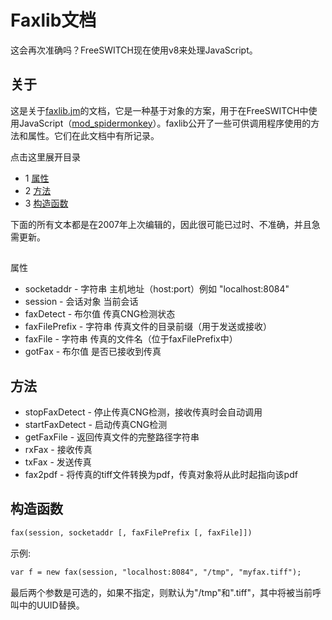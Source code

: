 # Faxlib文档

这会再次准确吗？FreeSWITCH现在使用v8来处理JavaScript。

## 关于

这是关于[faxlib.jm](http://faxlib.jm/)的文档，它是一种基于对象的方案，用于在FreeSWITCH中使用JavaScript（[mod_spidermonkey](https://wiki.freeswitch.org/wiki/Javascript "Javascript")）。faxlib公开了一些可供调用程序使用的方法和属性。它们在此文档中有所记录。

点击这里展开目录

* 1 [属性](#-freeswitch--faxlib-documentation-)
* 2 [方法](#methods)
* 3 [构造函数](#constructor)

下面的所有文本都是在2007年上次编辑的，因此很可能已过时、不准确，并且急需更新。

##   
属性

* socketaddr - 字符串 主机地址（host:port）例如 "localhost:8084"
* session - 会话对象 当前会话
* faxDetect - 布尔值 传真CNG检测状态
* faxFilePrefix - 字符串 传真文件的目录前缀（用于发送或接收）
* faxFile - 字符串 传真的文件名（位于faxFilePrefix中）
* gotFax - 布尔值 是否已接收到传真

## 方法

* stopFaxDetect - 停止传真CNG检测，接收传真时会自动调用
* startFaxDetect - 启动传真CNG检测
* getFaxFile - 返回传真文件的完整路径字符串
* rxFax - 接收传真
* txFax - 发送传真
* fax2pdf - 将传真的tiff文件转换为pdf，传真对象将从此时起指向该pdf

## 构造函数

```xml
fax(session, socketaddr [, faxFilePrefix [, faxFile]])
```

示例:

```xml
var f = new fax(session, "localhost:8084", "/tmp", "myfax.tiff");
```

最后两个参数是可选的，如果不指定，则默认为"/tmp"和"<uuid>.tiff"，其中<uuid>将被当前呼叫中的UUID替换。